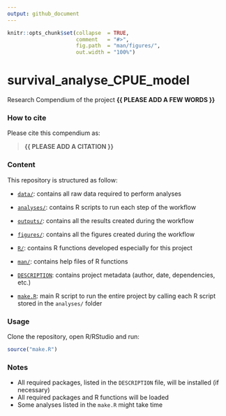 ```yaml
---
output: github_document
---
```


<!-- README.md is generated from README.Rmd. Please edit that file -->


```r
knitr::opts_chunk$set(collapse  = TRUE,
                      comment   = "#>",
                      fig.path  = "man/figures/",
                      out.width = "100%")
```



# survival_analyse_CPUE_model


<!-- badges: start -->
<!-- badges: end -->


Research Compendium of the project **{{ PLEASE ADD A FEW WORDS }}**



### How to cite

Please cite this compendium as: 

> **{{ PLEASE ADD A CITATION }}**



### Content

This repository is structured as follow:

- [`data/`](https://github.com/amelie-hst/survival_analyse_CPUE_model/tree/master/data):
contains all raw data required to perform analyses

- [`analyses/`](https://github.com/amelie-hst/survival_analyse_CPUE_model/tree/master/analyses/):
contains R scripts to run each step of the workflow

- [`outputs/`](https://github.com/amelie-hst/survival_analyse_CPUE_model/tree/master/outputs):
contains all the results created during the workflow

- [`figures/`](https://github.com/amelie-hst/survival_analyse_CPUE_model/tree/master/figures):
contains all the figures created during the workflow

- [`R/`](https://github.com/amelie-hst/survival_analyse_CPUE_model/tree/master/R):
contains R functions developed especially for this project

- [`man/`](https://github.com/amelie-hst/survival_analyse_CPUE_model/tree/master/man):
contains help files of R functions

- [`DESCRIPTION`](https://github.com/amelie-hst/survival_analyse_CPUE_model/tree/master/DESCRIPTION):
contains project metadata (author, date, dependencies, etc.)

- [`make.R`](https://github.com/amelie-hst/survival_analyse_CPUE_model/tree/master/make.R):
main R script to run the entire project by calling each R script stored in the `analyses/` folder



### Usage

Clone the repository, open R/RStudio and run:

```r
source("make.R")
```



### Notes

- All required packages, listed in the `DESCRIPTION` file, will be installed (if necessary)
- All required packages and R functions will be loaded
- Some analyses listed in the `make.R` might take time
